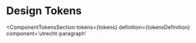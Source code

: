 <!-- @license CC0-1.0 -->


<Meta id="css-paragraph--design-tokens" title="CSS Component/Paragraph/Design Tokens" />

# Design Tokens

<ComponentTokensSection
  tokens={tokens}
  definition={tokensDefinition}
  component='utrecht-paragraph'
></ComponentTokensSection>
